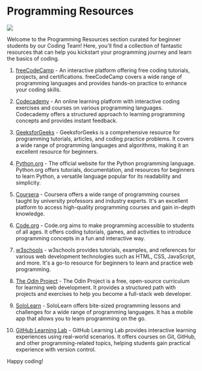# Programming Resources

![](public/images/resources/programming_banner.png)

Welcome to the Programming Resources section curated for beginner students by our Coding Team! Here, you'll find a collection of fantastic resources that can help you kickstart your programming journey and learn the basics of coding.

1. [freeCodeCamp](https://www.freecodecamp.org/) - An interactive platform offering free coding tutorials, projects, and certifications. freeCodeCamp covers a wide range of programming languages and provides hands-on practice to enhance your coding skills.

2. [Codecademy](https://www.codecademy.com/) - An online learning platform with interactive coding exercises and courses on various programming languages. Codecademy offers a structured approach to learning programming concepts and provides instant feedback.

3. [GeeksforGeeks](https://www.geeksforgeeks.org/) - GeeksforGeeks is a comprehensive resource for programming tutorials, articles, and coding practice problems. It covers a wide range of programming languages and algorithms, making it an excellent resource for beginners.

4. [Python.org](https://www.python.org/) - The official website for the Python programming language. Python.org offers tutorials, documentation, and resources for beginners to learn Python, a versatile language popular for its readability and simplicity.

5. [Coursera](https://www.coursera.org/) - Coursera offers a wide range of programming courses taught by university professors and industry experts. It's an excellent platform to access high-quality programming courses and gain in-depth knowledge.

6. [Code.org](https://code.org/) - Code.org aims to make programming accessible to students of all ages. It offers coding tutorials, games, and activities to introduce programming concepts in a fun and interactive way.

7. [w3schools](https://www.w3schools.com/) - w3schools provides tutorials, examples, and references for various web development technologies such as HTML, CSS, JavaScript, and more. It's a go-to resource for beginners to learn and practice web programming.

8. [The Odin Project](https://www.theodinproject.com/) - The Odin Project is a free, open-source curriculum for learning web development. It provides a structured path with projects and exercises to help you become a full-stack web developer.

9. [SoloLearn](https://www.sololearn.com/) - SoloLearn offers bite-sized programming lessons and challenges for a wide range of programming languages. It has a mobile app that allows you to learn programming on the go.

10. [GitHub Learning Lab](https://skills.github.com/) - GitHub Learning Lab provides interactive learning experiences using real-world scenarios. It offers courses on Git, GitHub, and other programming-related topics, helping students gain practical experience with version control.

Happy coding!
